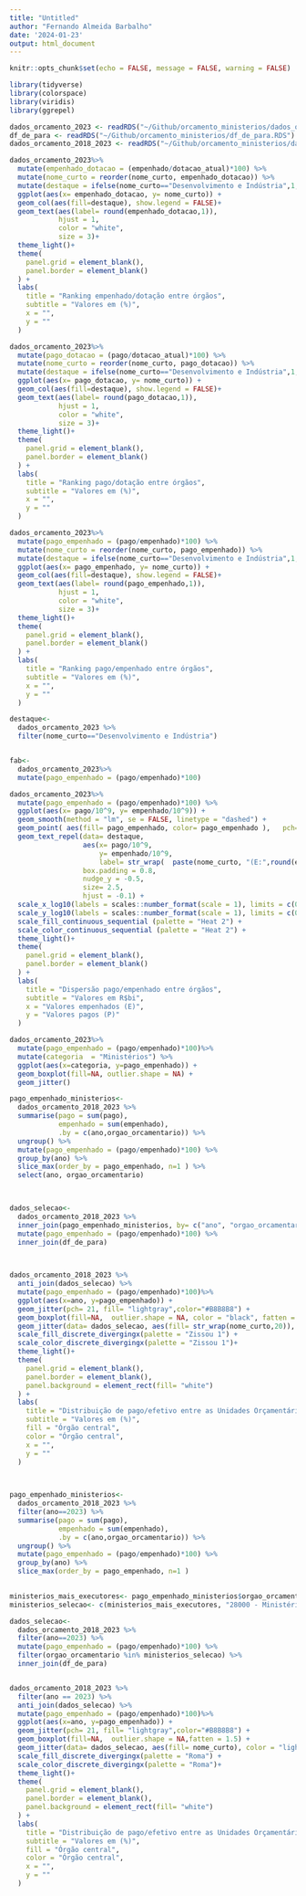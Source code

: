 ```yaml
---
title: "Untitled"
author: "Fernando Almeida Barbalho"
date: '2024-01-23'
output: html_document
---
```


```r
knitr::opts_chunk$set(echo = FALSE, message = FALSE, warning = FALSE)

library(tidyverse)
library(colorspace)
library(viridis)
library(ggrepel)

dados_orcamento_2023 <- readRDS("~/Github/orcamento_ministerios/dados_orcamento_2023.rds")
df_de_para <- readRDS("~/Github/orcamento_ministerios/df_de_para.RDS")
dados_orcamento_2018_2023 <- readRDS("~/Github/orcamento_ministerios/dados_orcamento_2018_2023.rds")

```


```r

dados_orcamento_2023%>%
  mutate(empenhado_dotacao = (empenhado/dotacao_atual)*100) %>%
  mutate(nome_curto = reorder(nome_curto, empenhado_dotacao)) %>%
  mutate(destaque = ifelse(nome_curto=="Desenvolvimento e Indústria",1,0)) %>%
  ggplot(aes(x= empenhado_dotacao, y= nome_curto)) +
  geom_col(aes(fill=destaque), show.legend = FALSE)+
  geom_text(aes(label= round(empenhado_dotacao,1)),
            hjust = 1,
            color = "white",
            size = 3)+
  theme_light()+
  theme(
    panel.grid = element_blank(),
    panel.border = element_blank()
  ) +
  labs(
    title = "Ranking empenhado/dotação entre órgãos",
    subtitle = "Valores em (%)",
    x = "",
    y = ""
  )


```

```r
dados_orcamento_2023%>%
  mutate(pago_dotacao = (pago/dotacao_atual)*100) %>%
  mutate(nome_curto = reorder(nome_curto, pago_dotacao)) %>%
  mutate(destaque = ifelse(nome_curto=="Desenvolvimento e Indústria",1,0)) %>%
  ggplot(aes(x= pago_dotacao, y= nome_curto)) +
  geom_col(aes(fill=destaque), show.legend = FALSE)+
  geom_text(aes(label= round(pago_dotacao,1)),
            hjust = 1,
            color = "white",
            size = 3)+
  theme_light()+
  theme(
    panel.grid = element_blank(),
    panel.border = element_blank()
  ) +
  labs(
    title = "Ranking pago/dotação entre órgãos",
    subtitle = "Valores em (%)",
    x = "",
    y = ""
  )


```

```r
dados_orcamento_2023%>%
  mutate(pago_empenhado = (pago/empenhado)*100) %>%
  mutate(nome_curto = reorder(nome_curto, pago_empenhado)) %>%
  mutate(destaque = ifelse(nome_curto=="Desenvolvimento e Indústria",1,0)) %>%
  ggplot(aes(x= pago_empenhado, y= nome_curto)) +
  geom_col(aes(fill=destaque), show.legend = FALSE)+
  geom_text(aes(label= round(pago_empenhado,1)),
            hjust = 1,
            color = "white",
            size = 3)+
  theme_light()+
  theme(
    panel.grid = element_blank(),
    panel.border = element_blank()
  ) +
  labs(
    title = "Ranking pago/empenhado entre órgãos",
    subtitle = "Valores em (%)",
    x = "",
    y = ""
  )

```

```r

destaque<- 
  dados_orcamento_2023 %>%
  filter(nome_curto=="Desenvolvimento e Indústria")


fab<-
  dados_orcamento_2023%>%
  mutate(pago_empenhado = (pago/empenhado)*100)

dados_orcamento_2023%>%
  mutate(pago_empenhado = (pago/empenhado)*100) %>%
  ggplot(aes(x= pago/10^9, y= empenhado/10^9)) +
  geom_smooth(method = "lm", se = FALSE, linetype = "dashed") +
  geom_point( aes(fill= pago_empenhado, color= pago_empenhado ),   pch= 21, show.legend = TRUE)+
  geom_text_repel(data= destaque, 
                  aes(x= pago/10^9, 
                      y= empenhado/10^9, 
                      label= str_wrap(  paste(nome_curto, "(E:",round(empenhado/10^9,1) , "P:", round(pago/10^9,1),")"),60)),  
                  box.padding = 0.8,
                  nudge_y = -0.5,
                  size= 2.5,
                  hjust = -0.1) +
  scale_x_log10(labels = scales::number_format(scale = 1), limits = c(0.1,1000))+
  scale_y_log10(labels = scales::number_format(scale = 1), limits = c(0.1,1000))+
  scale_fill_continuous_sequential (palette = "Heat 2") +
  scale_color_continuous_sequential (palette = "Heat 2") +
  theme_light()+
  theme(
    panel.grid = element_blank(),
    panel.border = element_blank()
  ) +
  labs(
    title = "Dispersão pago/empenhado entre órgãos",
    subtitle = "Valores em R$bi",
    x = "Valores empenhados (E)",
    y = "Valores pagos (P)"
  ) 


```



```r
dados_orcamento_2023%>%
  mutate(pago_empenhado = (pago/empenhado)*100)%>%
  mutate(categoria  = "Ministérios") %>%
  ggplot(aes(x=categoria, y=pago_empenhado)) +
  geom_boxplot(fill=NA, outlier.shape = NA) +
  geom_jitter() 

```

```r

pago_empenhado_ministerios<-
  dados_orcamento_2018_2023 %>%
  summarise(pago = sum(pago),
            empenhado = sum(empenhado),
            .by = c(ano,orgao_orcamentario)) %>%
  ungroup() %>%
  mutate(pago_empenhado = (pago/empenhado)*100) %>%
  group_by(ano) %>%
  slice_max(order_by = pago_empenhado, n=1 ) %>%
  select(ano, orgao_orcamentario)
  


dados_selecao<-
  dados_orcamento_2018_2023 %>%
  inner_join(pago_empenhado_ministerios, by= c("ano", "orgao_orcamentario")) %>%
  mutate(pago_empenhado = (pago/empenhado)*100) %>%
  inner_join(df_de_para)
  


dados_orcamento_2018_2023 %>%
  anti_join(dados_selecao) %>%
  mutate(pago_empenhado = (pago/empenhado)*100)%>%
  ggplot(aes(x=ano, y=pago_empenhado)) +
  geom_jitter(pch= 21, fill= "lightgray",color="#B8B8B8") +  
  geom_boxplot(fill=NA,  outlier.shape = NA, color = "black", fatten = 1.5) +
  geom_jitter(data= dados_selecao, aes(fill= str_wrap(nome_curto,20)), color="#B8B8B8", pch= 21, size=2 ) +
  scale_fill_discrete_divergingx(palette = "Zissou 1") +
  scale_color_discrete_divergingx(palette = "Zissou 1")+
  theme_light()+
  theme(
    panel.grid = element_blank(),
    panel.border = element_blank(),
    panel.background = element_rect(fill= "white")
  ) +
  labs(
    title = "Distribuição de pago/efetivo entre as Unidades Orçamentárias",
    subtitle = "Valores em (%)",
    fill = "Órgão central",
    color = "Órgão central",
    x = "",
    y = ""
  )

 


```

```r
pago_empenhado_ministerios<-
  dados_orcamento_2018_2023 %>%
  filter(ano==2023) %>%
  summarise(pago = sum(pago),
            empenhado = sum(empenhado),
            .by = c(ano,orgao_orcamentario)) %>%
  ungroup() %>%
  mutate(pago_empenhado = (pago/empenhado)*100) %>%
  group_by(ano) %>%
  slice_max(order_by = pago_empenhado, n=1 )
  

ministerios_mais_executores<- pago_empenhado_ministerios$orgao_orcamentario  
ministerios_selecao<- c(ministerios_mais_executores, "28000 - Ministério do Desenvolvimento, Indústria, Comércio e Serviços")

dados_selecao<-
  dados_orcamento_2018_2023 %>%
  filter(ano==2023) %>%
  mutate(pago_empenhado = (pago/empenhado)*100) %>%
  filter(orgao_orcamentario %in% ministerios_selecao) %>%
  inner_join(df_de_para)


dados_orcamento_2018_2023 %>%
  filter(ano == 2023) %>%
  anti_join(dados_selecao) %>%
  mutate(pago_empenhado = (pago/empenhado)*100)%>%
  ggplot(aes(x=ano, y=pago_empenhado)) +
  geom_jitter(pch= 21, fill= "lightgray",color="#B8B8B8") +  
  geom_boxplot(fill=NA,  outlier.shape = NA,fatten = 1.5) +
  geom_jitter(data= dados_selecao, aes(fill= nome_curto), color = "lightgray", pch= 21, size =2 ) +
  scale_fill_discrete_divergingx(palette = "Roma") +
  scale_color_discrete_divergingx(palette = "Roma")+
  theme_light()+
  theme(
    panel.grid = element_blank(),
    panel.border = element_blank(),
    panel.background = element_rect(fill= "white")
  ) +
  labs(
    title = "Distribuição de pago/efetivo entre as Unidades Orçamentárias",
    subtitle = "Valores em (%)",
    fill = "Órgão central",
    color = "Órgão central",
    x = "",
    y = ""
  )

 
```

